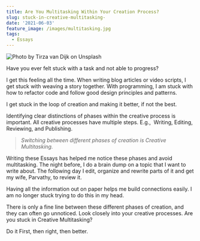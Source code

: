 ```yaml
---
title: Are You Multitasking Within Your Creation Process?
slug: stuck-in-creative-multitasking-
date: '2021-06-03'
feature_image: /images/multitasking.jpg
tags:
  - Essays
---
```

![Photo by Tirza van Dijk on Unsplash](/images/multitasking.jpg)

Have you ever felt stuck with a task and not able to progress?

I get this feeling all the time. When writing blog articles or video scripts, I get stuck with weaving a story together. With programming, I am stuck with how to refactor code and follow good design principles and patterns.

I get stuck in the loop of creation and making it better, if not the best.

Identifying clear distinctions of phases within the creative process is important. All creative processes have multiple steps. E.g.,  Writing, Editing, Reviewing, and Publishing.

> _Switching between different phases of creation is Creative Multitasking._

Writing these Essays has helped me notice these phases and avoid multitasking. The night before, I do a brain dump on a topic that I want to write about. The following day I edit, organize and rewrite parts of it and get my wife, Parvathy, to review it.

Having all the information out on paper helps me build connections easily. I am no longer stuck trying to do this in my head.

There is only a fine line between these different phases of creation, and they can often go unnoticed. Look closely into your creative processes. Are you stuck in Creative Multitasking?

Do it First, then right, then better.
